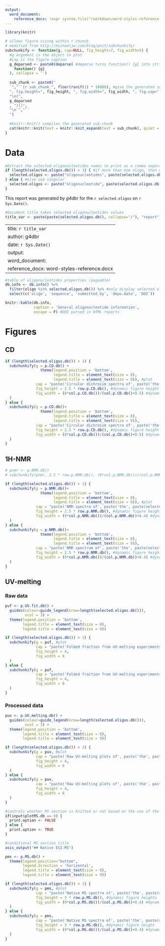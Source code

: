 ---
output:
  word_document:
    reference_docx: !expr system.file("rmarkdown/word-styles-reference.docx", package = "g4dbr")
---

```{r library, include=FALSE}
library(knitr)
```

```{r subchunkify, include=FALSE}
# allows figure sizing within r chunck
# modified from http://michaeljw.com/blog/post/subchunkify/
subchunkify <- function(g, cap=NULL, fig_height=7, fig_width=5) {
  #g argument is the object to plot
  #cap is the figure caption
  g_deparsed <- paste0(deparse( #deparse turns function() {g} into string that Knitr can interpret
    function() {g}
  ), collapse = '')
  
  sub_chunk <- paste0("
  `","``{r sub_chunk_", floor(runif(1) * 10000), #give the generated sub-chunk a unique name
  ", fig.height=", fig_height, ", fig.width=", fig_width, ", fig.cap=", cap, ", echo=FALSE, message=FALSE, warning=FALSE, fig.align='center', dpi = 300}",
  "\n(", 
  g_deparsed
  , ")()",
  "\n`","``
  ")
  
  #knitr::knit() compiles the generated sub-chunk
  cat(knitr::knit(text = knitr::knit_expand(text = sub_chunk), quiet = TRUE))
}
```

# Data

```{r selected.oligos, include=FALSE}
#Extract the selected oligonucleotides names to print as a comma separated string
if (length(selected.oligos.db()) > 1) { #if more than one oligo, then use plural
  selected.oligos <- paste("oligonucleotides", paste(selected.oligos.db()[1:length(selected.oligos.db())-1], collapse=", "), "and", selected.oligos.db()[length(selected.oligos.db())])
} else { #else use singular 
  selected.oligos <- paste("oligonucleotide", paste(selected.oligos.db(), collapse=", "))
}
```

This report was generated by *g4dbr* for the `r selected.oligos` on `r Sys.Date()`.

```{r title, include=FALSE}
#Document title takes selected oligonucleotides values
title_var <- paste(paste(selected.oligos.db(), collapse="/"), "report")
```

---
title: `r title_var`
author: g4dbr
date: `r Sys.Date()`
output:
word_document:
reference_docx: word-styles-reference.docx
---


```{r oligo.table, echo=FALSE, message=FALSE, warning=FALSE, paged.print=TRUE}
#table of oligonucleotides properties (pageable)
db.info <- db.info() %>%
  filter(oligo %in% selected.oligos.db()) %>% #only display selected oligos data
  select(c('oligo', 'sequence', 'submitted_by', 'depo.date', 'DOI'))

knitr::kable(db.info,
             caption = 'General oligonucleotide information',
             escape = F) #DOI parsed in HTML reports
```


# Figures


## CD


```{r CDplot, echo=FALSE, message=FALSE, warning=FALSE, results='asis'}
if (length(selected.oligos.db()) > 1) {
  subchunkify(g = p.CD.db() +
                theme(legend.position = 'bottom',
                      legend.title = element_text(size = 8),
                      legend.title = element_text(size = 9)), #plot
              cap = "paste('Circular dichroism spectra of', paste('the', paste(selected.oligos.db()[1:length(selected.oligos.db())-1], collapse=', '), 'and', selected.oligos.db()[length(selected.oligos.db())]), 'oligonucleotides')", #figure caption
              fig_height = 2.5 * row.p.CD.db(), #dynamic figure height
              fig_width = (8*col.p.CD.db())/(col.p.CD.db()+0.5) #dynamic figure width
  ) 
} else {
  subchunkify(g = p.CD.db()+
                theme(legend.position = 'bottom',
                      legend.title = element_text(size = 8),
                      legend.title = element_text(size = 9)), 
              cap = "paste('Circular dichroism spectra of', paste('the', paste(selected.oligos.db(), collapse=', ', 'oligonucleotide')))",
              fig_height = 2.5 * row.p.CD.db(), #dynamic figure height
              fig_width = (8*col.p.CD.db())/(col.p.CD.db()+0.5) #dynamic figure width
  )
}

```


## 1H-NMR


```{r NMRplot, echo=FALSE, message=FALSE, warning=FALSE, results='asis'}
# pnmr <- p.NMR.db()
# subchunkify(pnmr, 2.5 * row.p.NMR.db(), (9*col.p.NMR.db())/(col.p.NMR.db()+0.4)) #figure height based on number of figure rows in the app

if (length(selected.oligos.db()) > 1) {
  subchunkify(g = p.NMR.db()+
                theme(legend.position = 'bottom',
                      legend.title = element_text(size = 8),
                      legend.title = element_text(size = 9)), #plot
              cap = "paste('NMR spectra of', paste('the', paste(selected.oligos.db()[1:length(selected.oligos.db())-1], collapse=', '), 'and', selected.oligos.db()[length(selected.oligos.db())]), 'oligonucleotides')", #figure caption
              fig_height = 2.5 * row.p.NMR.db(), #dynamic figure height
              fig_width = (9*col.p.NMR.db())/(col.p.NMR.db()+0.4) #dynamic figure width
  ) 
} else {
  subchunkify(g = p.NMR.db()+
                theme(legend.position = 'bottom',
                      legend.title = element_text(size = 8),
                      legend.title = element_text(size = 9)), 
              cap = "paste('NMR spectrum of', paste('the', paste(selected.oligos.db(), collapse=', ', 'oligonucleotide')))",
              fig_height = 2.5 * row.p.NMR.db(), #dynamic figure height
              fig_width = (9*col.p.NMR.db())/(col.p.NMR.db()+0.4) #dynamic figure width
  )
}

```


## UV-melting


### Raw data


```{r UVplot.fit, echo=FALSE, message=FALSE, warning=FALSE, results='asis'}
puf <- p.UV.fit.db() + 
  guides(colour=guide_legend(nrow=length(selected.oligos.db())),
         ncol = 3) +
  theme(legend.position = 'bottom',
        legend.title = element_text(size = 8),
        legend.title = element_text(size = 9))

if (length(selected.oligos.db()) > 1) {
  subchunkify(g = puf, #plot
              cap = "paste('Folded fraction from UV-melting experiments of', paste('the', paste(selected.oligos.db()[1:length(selected.oligos.db())-1], collapse=', '), 'and', selected.oligos.db()[length(selected.oligos.db())]), 'oligonucleotides')", #figure caption
              fig_height = 4,
              fig_width = 6
  ) 
} else {
  subchunkify(g = puf, 
              cap = "paste('Folded fraction from UV-melting experiments of', paste('the', paste(selected.oligos.db(), collapse=', ', 'oligonucleotide')))",
              fig_height = 4,
              fig_width = 6
  )
}

```


### Processed data


```{r UVplot.raw, echo=FALSE, message=FALSE, warning=FALSE, results='asis'}
puv <- p.UV.melting.db() + 
  guides(colour=guide_legend(nrow=length(selected.oligos.db())),
         ncol = 3) +
  theme(legend.position = 'bottom',
        legend.title = element_text(size = 8),
        legend.title = element_text(size = 9))

if (length(selected.oligos.db()) > 1) {
  subchunkify(g = puv, #plot
              cap = "paste('Raw UV-melting plots of', paste('the', paste(selected.oligos.db()[1:length(selected.oligos.db())-1], collapse=', '), 'and', selected.oligos.db()[length(selected.oligos.db())]), 'oligonucleotides')", #figure caption
              fig_height = 4,
              fig_width = 6
  ) 
} else {
  subchunkify(g = puv, 
              cap = "paste('Raw UV-melting plots of', paste('the', paste(selected.oligos.db(), collapse=', ', 'oligonucleotide')))",
              fig_height = 4,
              fig_width = 6
  )
}


```


```{r print.option, message=FALSE, warning=FALSE, include=FALSE}
#controls whether MS section is knitted or not based on the use of the plotMS button
if(input$plotMS.db == 0) {
  print.option <- FALSE
} else {
  print.option <- TRUE
}
```


```{r MS.header, echo=FALSE, eval= print.option}
#conditional MS section title
asis_output("## Native ESI-MS")
```


```{r MSplot, eval=print.option, echo=FALSE, message=FALSE, warning=FALSE, results='asis'}
pms <- p.MS.db() + 
  theme(legend.position="bottom",
        legend.direction = 'horizontal',
        legend.title = element_text(size = 8),
        legend.title = element_text(size = 9))

if (length(selected.oligos.db()) > 1) {
  subchunkify(g = pms, #plot
              cap = "paste('Native MS spectra of', paste('the', paste(selected.oligos.db()[1:length(selected.oligos.db())-1], collapse=', '), 'and', selected.oligos.db()[length(selected.oligos.db())]), 'oligonucleotides')", #figure caption
              fig_height = 3 * row.p.MS.db(), #dynamic figure heights
              fig_width = (9*col.p.MS.db())/(col.p.MS.db()+0.4) #dynamic figure width
  ) 
} else {
  subchunkify(g = pms, 
              cap = "paste('Native MS spectra of', paste('the', paste(selected.oligos.db(), collapse=', ', 'oligonucleotide')))",
              fig_height = 3 * row.p.MS.db(), #dynamic figure height
              fig_width = (9*col.p.MS.db())/(col.p.MS.db()+0.4) #dynamic figure width
  )
}

```



